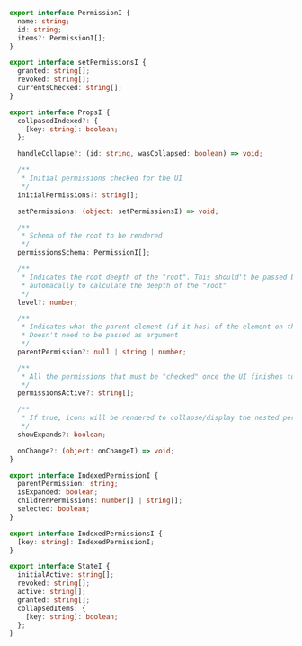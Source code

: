 
<Meta title="Tree/Types" />

```ts
export interface PermissionI {
  name: string;
  id: string;
  items?: PermissionI[];
}

export interface setPermissionsI {
  granted: string[];
  revoked: string[];
  currentsChecked: string[];
}

export interface PropsI {
  collpasedIndexed?: {
    [key: string]: boolean;
  };

  handleCollapse?: (id: string, wasCollapsed: boolean) => void;

  /**
   * Initial permissions checked for the UI
   */
  initialPermissions?: string[];

  setPermissions: (object: setPermissionsI) => void;

  /**
   * Schema of the root to be rendered
   */
  permissionsSchema: PermissionI[];

  /**
   * Indicates the root deepth of the "root". This should't be passed by any circustance as prop. This works
   * automacally to calculate the deepth of the "root"
   */
  level?: number;

  /**
   * Indicates what the parent element (if it has) of the element on the rooth. This is calculated automatically.
   * Doesn't need to be passed as argument
   */
  parentPermission?: null | string | number;

  /**
   * All the permissions that must be "checked" once the UI finishes to render
   */
  permissionsActive?: string[];

  /**
   * If true, icons will be rendered to collapse/display the nested permissions
   */
  showExpands?: boolean;

  onChange?: (object: onChangeI) => void;
}

export interface IndexedPermissionI {
  parentPermission: string;
  isExpanded: boolean;
  childrenPermissions: number[] | string[];
  selected: boolean;
}

export interface IndexedPermissionsI {
  [key: string]: IndexedPermissionI;
}

export interface StateI {
  initialActive: string[];
  revoked: string[];
  active: string[];
  granted: string[];
  collapsedItems: {
    [key: string]: boolean;
  };
}
```
